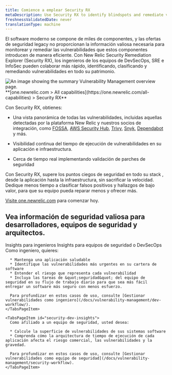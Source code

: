 ```yaml
---
title: Comience a emplear Security RX
metaDescription: Use Security RX to identify blindspots and remediate vulnerabilities.
freshnessValidatedDate: never
translationType: machine
---
```


El software moderno se compone de miles de componentes, y las ofertas de seguridad legacy no proporcionan la información valiosa necesaria para monitorear y remediar las vulnerabilidades que estos componentes introducen de manera eficiente. Con New Relic Security Remediation Explorer (Security RX), los ingenieros de los equipos de DevSecOps, SRE e InfoSec pueden colaborar más rápido, identificando, clasificando y remediando vulnerabilidades en todo su patrimonio.

<img title="Vulnerability Management overview" alt="An image showing the summary Vulnerability Management overview page." src="/images/security_screenshot-full_security-overview.webp" />

<figcaption>
  <DNT>
    **[one.newrelic.com &gt; All capabilities](https://one.newrelic.com/all-capabilities) &gt; Security RX**
  </DNT>
</figcaption>

Con Security RX, obtienes:

* Una vista panorámica de todas las vulnerabilidades, incluidas aquellas detectadas por la plataforma New Relic y nuestros socios de integración, como [FOSSA](docs/vulnerability-management/integrations/fossa/), [AWS Security Hub](docs/vulnerability-management/integrations/aws/), [Trivy](/docs/vulnerability-management/integrations/trivy), [Snyk](docs/vulnerability-management/integrations/snyk/), [Dependabot](install/vm/) y más.

* Visibilidad continua del tiempo de ejecución de vulnerabilidades en su aplicación e infraestructura.

* Cerca de tiempo real implementando validación de parches de seguridad

Con Security RX, supere los puntos ciegos de seguridad en todo su stack , desde la aplicación hasta la infraestructura, sin sacrificar la velocidad. Dedique menos tiempo a clasificar falsos positivos y hallazgos de bajo valor, para que su equipo pueda reparar menos y ofrecer más.

[Visite one.newrelic.com](https://one.newrelic.com/vulnerability-management) para comenzar hoy.

## Vea información de seguridad valiosa para desarrolladores, equipos de seguridad y arquitectos.

<Tabs>
  <TabsBar>
    <TabsBarItem id="developer-insights">Insights para ingenieros</TabsBarItem> <TabsBarItem id="security-dev-insights">Insights para equipos de seguridad o DevSecOps</TabsBarItem>
  </TabsBar>

  <TabsPages>
    <TabsPageItem id="developer-insights">
      Como ingeniero, quieres:

      * Mantenga una aplicación saludable
      * Identifique las vulnerabilidades más urgentes en su cartera de software
      * Entender el riesgo que representa cada vulnerabilidad
      * Incluya las tareas de &quot;seguridad&quot; del equipo de seguridad en su flujo de trabajo diario para que sea más fácil entregar un software más seguro con menos esfuerzo.

      Para profundizar en estos casos de uso, consulte [Gestionar vulnerabilidades como ingeniero](/docs/vulnerability-management/dev-workflow/).
    </TabsPageItem>

    <TabsPageItem id="security-dev-insights">
      Como afiliado a un equipo de seguridad, usted desea:

      * Calcule la superficie de vulnerabilidades de sus sistemas software
      * Comprenda cómo la arquitectura de tiempo de ejecución de cada aplicación afecta el riesgo comercial, las vulnerabilidades y la gravedad.

      Para profundizar en estos casos de uso, consulte [Gestionar vulnerabilidades como equipo de seguridad](/docs/vulnerability-management/security-workflow).
    </TabsPageItem>
  </TabsPages>
</Tabs>